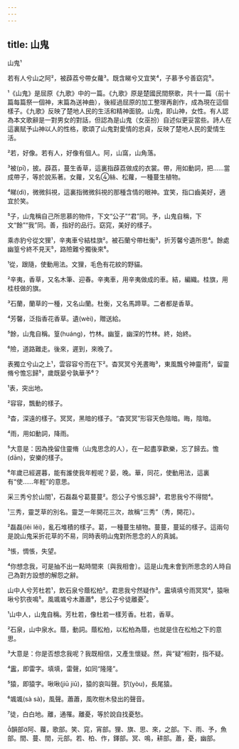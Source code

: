 ```yaml
---
---
---
```

title: 山鬼
---




山鬼¹

若有人兮山之阿²，被薜荔兮帶女蘿³。既含睇兮又宜笑⁴，子慕予兮善窈窕⁵。

¹《山鬼》是屈原《九歌》中的一篇。《九歌》原是楚國民間祭歌，共十一篇（前十篇每篇祭一個神，末篇為送神曲），後經過屈原的加工整理再創作，成為現在這個樣子。《九歌》反映了楚地人民的生活和精神面貌。山鬼，即山神，女性。有人認為本文歌辭是一對男女的對話，但認為是山鬼（女巫扮）自述似更妥當些。詩人在這裏賦予山神以人的性格，歌頌了山鬼對愛情的忠貞，反映了楚地人民的愛情生活。

²若，好像。若有人，好像有個人。阿，山窩，山角落。

³被(pī)，披。薜荔，蔓生香草，這裏指薜荔做成的衣裳。帶，用如動詞，把......當成帶子，等於說系著。女蘿，又名絲、松蘿，一種蔓生植物。

⁴睇(dì)，微微斜視，這裏指微微斜視的那種含情的眼神。宜笑，指口齒美好，適宜於笑。

⁵子，山鬼稱自己所思慕的物件，下文“公子”“君”同。予，山鬼自稱，下文“餘”“我”同。善，指好的品行。窈窕，美好的樣子。

乘赤豹兮從文狸¹，辛夷車兮結桂旗²。被石蘭兮帶杜衡³，折芳馨兮遺所思⁴。餘處幽篁兮終不見天⁵，路險難兮獨後來⁶。

¹從，跟隨，使動用法。文狸，毛色有花紋的野貓。

²辛夷，香草，又名木筆、迎春。辛夷車，用辛夷做成的車。結，編織。桂旗，用桂枝做的旗。

³石蘭，蘭草的一種，又名山蘭。杜衡，又名馬蹄草。二者都是香草。

⁴芳馨，泛指香花香草。遺(wèi)，贈送給。

⁵餘，山鬼自稱。篁(huáng)，竹林。幽篁，幽深的竹林。終，始終。

⁶險，道路難走。後來，遲到，來晚了。

表獨立兮山之上¹，雲容容兮而在下²。杳冥冥兮羌晝晦³，東風飄兮神靈雨⁴，留靈脩兮憺忘歸⁵，歲既晏兮孰華予⁶？

¹表，突出地。

²容容，飄動的樣子。

³杳，深遠的樣子。冥冥，黑暗的樣子。“杳冥冥”形容天色陰暗。晦，陰暗。

⁴雨，用如動詞，降雨。

⁵大意是：因為挽留住靈脩（山鬼思念的人），在一起盡享歡樂，忘了歸去。憺(dān)，安樂的樣子。

⁶年歲已經遲暮，能有誰使我年輕呢？晏，晚。華，同花，使動用法，這裏有“使......年輕”的意思。

采三秀兮於山間¹，石磊磊兮葛蔓蔓²。怨公子兮悵忘歸³，君思我兮不得間⁴。

¹三秀，靈芝草的別名。靈芝一年開花三次，故稱“三秀”（秀，開花）。

²磊磊(lěi lěi)，亂石堆積的樣子。葛，一種蔓生植物。蔓蔓，蔓延的樣子。這兩句是說山鬼采折花草的不易，同時表明山鬼對所思念的人的真誠。

³悵，惆悵，失望。

⁴你想念我，可是抽不出一點時間來〔與我相會〕。這是山鬼未會到所思念的人時自己為對方設想的解怨之辭。

山中人兮芳杜若¹，飲石泉兮蔭松柏²。君思我兮然疑作³。靁填填兮雨冥冥⁴，猿啾啾兮狖夜鳴⁵。風颯颯兮木蕭蕭⁶，思公子兮徒離憂⁷。

¹山中人，山鬼自稱。芳杜若，像杜若一樣芳香。杜若，香草。

²石泉，山中泉水。蔭，動詞。蔭松柏，以松柏為蔭，也就是住在松柏之下的意思。

³大意是：你是否想念我呢？我既相信，又產生懷疑。然，與“疑”相對，指不疑。

⁴靁，即雷字。填填，雷聲，如同“隆隆”。

⁵猿，即猿字。啾啾(jiū jiū)，猿的哀叫聲。狖(yòu)，長尾猿。

⁶颯颯(sà sà)，風聲。蕭蕭，風吹樹木發出的聲音。

⁷徒，白白地。離，通罹。離憂，等於說自找憂愁。

韻部阿、蘿，歌部。笑、窕，宵部。狸、旗、思、來，之部。下、雨、予，魚部。間、蔓、間，元部。若、柏、作，鐸部。冥、鳴，耕部。蕭，憂，幽部。